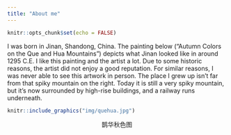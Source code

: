 ```yaml
---
title: "About me"
---
```


```r
knitr::opts_chunk$set(echo = FALSE)
```

I was born in Jinan, Shandong, China. The painting below ("Autumn Colors on the Que and Hua Mountains") depicts what Jinan looked like in around 1295 C.E. I like this painting and the artist a lot. Due to some historic reasons, the artist did not enjoy a good reputation. For similar reasons, I was never able to see this artwork in person. The place I grew up isn't far from that spiky mountain on the right. Today it is still a very spiky mountain, but it's now surrounded by high-rise buildings, and a railway runs underneath. 

```r
knitr::include_graphics("img/quehua.jpg")
```
<center>
鹊华秋色图
</center>